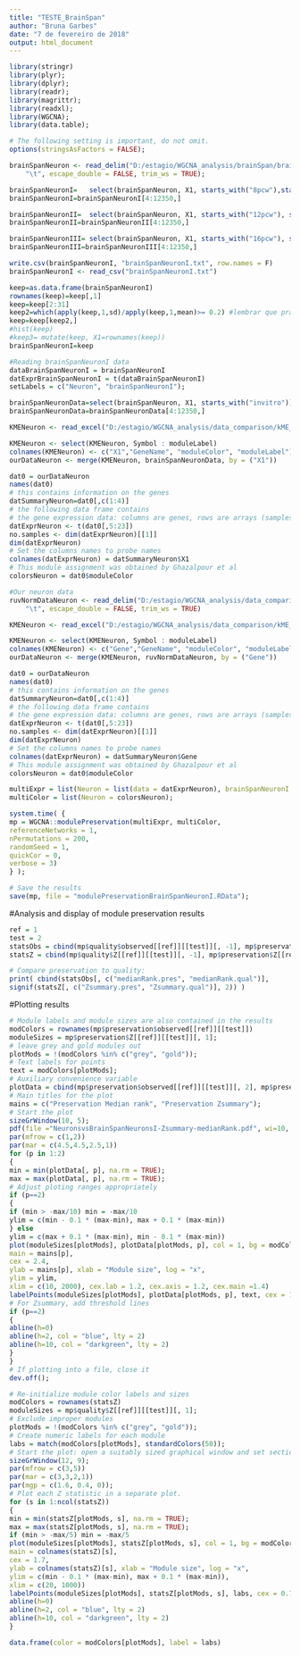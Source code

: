 ```yaml
---
title: "TESTE_BrainSpan"
author: "Bruna Garbes"
date: "7 de fevereiro de 2018"
output: html_document
---
```


```r
library(stringr)
library(plyr);
library(dplyr);
library(readr);
library(magrittr);
library(readxl);
library(WGCNA);
library(data.table);

# The following setting is important, do not omit.
options(stringsAsFactors = FALSE);
```

```r
brainSpanNeuron <- read_delim("D:/estagio/WGCNA_analysis/brainSpan/brainSpanData_Neuron_final.txt", 
    "\t", escape_double = FALSE, trim_ws = TRUE);
```

```r
brainSpanNeuronI=   select(brainSpanNeuron, X1, starts_with("8pcw"),starts_with("9pcw"));
brainSpanNeuronI=brainSpanNeuronI[4:12350,]
```

```r
brainSpanNeuronII=  select(brainSpanNeuron, X1, starts_with("12pcw"), starts_with("13pcw"));
brainSpanNeuronII=brainSpanNeuronII[4:12350,]
```

```r
brainSpanNeuronIII= select(brainSpanNeuron, X1, starts_with("16pcw"), starts_with("17pcw"));
brainSpanNeuronIII=brainSpanNeuronIII[4:12350,]
```

```r
write.csv(brainSpanNeuronI, "brainSpanNeuronI.txt", row.names = F)
brainSpanNeuronI <- read_csv("brainSpanNeuronI.txt")

keep=as.data.frame(brainSpanNeuronI)
rownames(keep)=keep[,1]
keep=keep[2:31]
keep2=which(apply(keep,1,sd)/apply(keep,1,mean)>= 0.2) #lembrar que pra brainSpanNeuronI usei 0.3!
keep=keep[keep2,]
#hist(keep)
#keep3= mutate(keep, X1=rownames(keep))
brainSpanNeuronI=keep

#Reading brainSpanNeuronI data
dataBrainSpanNeuronI = brainSpanNeuronI
datExprBrainSpanNeuronI = t(dataBrainSpanNeuronI)
setLabels = c("Neuron", "brainSpanNeuronI");
```



```r
brainSpanNeuronData=select(brainSpanNeuron, X1, starts_with("invitro"));
brainSpanNeuronData=brainSpanNeuronData[4:12350,]

KMENeuron <- read_excel("D:/estagio/WGCNA_analysis/data_comparison/kME_counts_Neurons_p0.4_k4_keep0.0125_power16_minsize150_cut0.15.xlsx")

KMENeuron <- select(KMENeuron, Symbol : moduleLabel)
colnames(KMENeuron) <- c("X1","GeneName", "moduleColor", "moduleLabel")
ourDataNeuron <- merge(KMENeuron, brainSpanNeuronData, by = ("X1"))

dat0 = ourDataNeuron
names(dat0)
# this contains information on the genes
datSummaryNeuron=dat0[,c(1:4)] 
# the following data frame contains
# the gene expression data: columns are genes, rows are arrays (samples)
datExprNeuron <- t(dat0[,5:23])
no.samples <- dim(datExprNeuron)[[1]]
dim(datExprNeuron)
# Set the columns names to probe names
colnames(datExprNeuron) = datSummaryNeuron$X1
# This module assignment was obtained by Ghazalpour et al
colorsNeuron = dat0$moduleColor

```

```r

#Our neuron data 
ruvNormDataNeuron <- read_delim("D:/estagio/WGCNA_analysis/data_comparison/countData_RUV_Normalized_Neuron_nDEGs_HKgenes_p0.4_k4.txt", 
    "\t", escape_double = FALSE, trim_ws = TRUE)

KMENeuron <- read_excel("D:/estagio/WGCNA_analysis/data_comparison/kME_counts_Neurons_p0.4_k4_keep0.0125_power16_minsize150_cut0.15.xlsx")

KMENeuron <- select(KMENeuron, Symbol : moduleLabel)
colnames(KMENeuron) <- c("Gene","GeneName", "moduleColor", "moduleLabel")
ourDataNeuron <- merge(KMENeuron, ruvNormDataNeuron, by = ("Gene"))

dat0 = ourDataNeuron
names(dat0)
# this contains information on the genes
datSummaryNeuron=dat0[,c(1:4)]
# the following data frame contains
# the gene expression data: columns are genes, rows are arrays (samples)
datExprNeuron <- t(dat0[,5:23])
no.samples <- dim(datExprNeuron)[[1]]
dim(datExprNeuron)
# Set the columns names to probe names
colnames(datExprNeuron) = datSummaryNeuron$Gene
# This module assignment was obtained by Ghazalpour et al
colorsNeuron = dat0$moduleColor
```



```r
multiExpr = list(Neuron = list(data = datExprNeuron), brainSpanNeuronI = list(data = datExprBrainSpanNeuronI));
multiColor = list(Neuron = colorsNeuron);
```

```r

system.time( {
mp = WGCNA::modulePreservation(multiExpr, multiColor,
referenceNetworks = 1,
nPermutations = 200,
randomSeed = 1,
quickCor = 0,
verbose = 3)
} );

# Save the results
save(mp, file = "modulePreservationBrainSpanNeuronI.RData");
```

#Analysis and display of module preservation results
```r

ref = 1
test = 2
statsObs = cbind(mp$quality$observed[[ref]][[test]][, -1], mp$preservation$observed[[ref]][[test]][, -1])
statsZ = cbind(mp$quality$Z[[ref]][[test]][, -1], mp$preservation$Z[[ref]][[test]][, -1]);

# Compare preservation to quality:
print( cbind(statsObs[, c("medianRank.pres", "medianRank.qual")],
signif(statsZ[, c("Zsummary.pres", "Zsummary.qual")], 2)) )
```

#Plotting results
```r
# Module labels and module sizes are also contained in the results
modColors = rownames(mp$preservation$observed[[ref]][[test]])
moduleSizes = mp$preservation$Z[[ref]][[test]][, 1];
# leave grey and gold modules out
plotMods = !(modColors %in% c("grey", "gold"));
# Text labels for points
text = modColors[plotMods];
# Auxiliary convenience variable
plotData = cbind(mp$preservation$observed[[ref]][[test]][, 2], mp$preservation$Z[[ref]][[test]][, 2])
# Main titles for the plot
mains = c("Preservation Median rank", "Preservation Zsummary");
# Start the plot
sizeGrWindow(10, 5);
pdf(file ="NeuronsvsBrainSpanNeuronsI-Zsummary-medianRank.pdf", wi=10, h=5)
par(mfrow = c(1,2))
par(mar = c(4.5,4.5,2.5,1))
for (p in 1:2)
{
min = min(plotData[, p], na.rm = TRUE);
max = max(plotData[, p], na.rm = TRUE);
# Adjust ploting ranges appropriately
if (p==2)
{
if (min > -max/10) min = -max/10
ylim = c(min - 0.1 * (max-min), max + 0.1 * (max-min))
} else
ylim = c(max + 0.1 * (max-min), min - 0.1 * (max-min))
plot(moduleSizes[plotMods], plotData[plotMods, p], col = 1, bg = modColors[plotMods], pch = 21,
main = mains[p],
cex = 2.4,
ylab = mains[p], xlab = "Module size", log = "x",
ylim = ylim,
xlim = c(10, 2000), cex.lab = 1.2, cex.axis = 1.2, cex.main =1.4)
labelPoints(moduleSizes[plotMods], plotData[plotMods, p], text, cex = 1, offs = 0.08);
# For Zsummary, add threshold lines
if (p==2)
{
abline(h=0)
abline(h=2, col = "blue", lty = 2)
abline(h=10, col = "darkgreen", lty = 2)
}
}
# If plotting into a file, close it
dev.off();
```

```r
# Re-initialize module color labels and sizes
modColors = rownames(statsZ)
moduleSizes = mp$quality$Z[[ref]][[test]][, 1];
# Exclude improper modules
plotMods = !(modColors %in% c("grey", "gold"));
# Create numeric labels for each module
labs = match(modColors[plotMods], standardColors(50));
# Start the plot: open a suitably sized graphical window and set sectioning and margins.
sizeGrWindow(12, 9);
par(mfrow = c(3,5))
par(mar = c(3,3,2,1))
par(mgp = c(1.6, 0.4, 0));
# Plot each Z statistic in a separate plot.
for (s in 1:ncol(statsZ))
{
min = min(statsZ[plotMods, s], na.rm = TRUE);
max = max(statsZ[plotMods, s], na.rm = TRUE);
if (min > -max/5) min = -max/5
plot(moduleSizes[plotMods], statsZ[plotMods, s], col = 1, bg = modColors[plotMods], pch = 21,
main = colnames(statsZ)[s],
cex = 1.7,
ylab = colnames(statsZ)[s], xlab = "Module size", log = "x",
ylim = c(min - 0.1 * (max-min), max + 0.1 * (max-min)),
xlim = c(20, 1000))
labelPoints(moduleSizes[plotMods], statsZ[plotMods, s], labs, cex = 0.7, offs = 0.04);
abline(h=0)
abline(h=2, col = "blue", lty = 2)
abline(h=10, col = "darkgreen", lty = 2)
}

data.frame(color = modColors[plotMods], label = labs)
```


